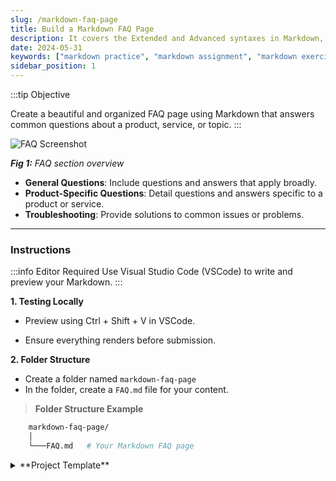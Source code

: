 ```yaml
---
slug: /markdown-faq-page
title: Build a Markdown FAQ Page
description: It covers the Extended and Advanced syntaxes in Markdown, best practices for writing clear and effective technical content, and tips for organizing structuring and formatting your documents. Whether you're new to Markdown or looking to refine your skills, this guide will help you master the essentials and produce professional-quality documentation # custom description
date: 2024-05-31
keywords: ["markdown practice", "markdown assignment", "markdown exercise", "markdown faq", "markdown faq page"]
sidebar_position: 1
---
```



:::tip Objective

Create a beautiful and organized FAQ page using Markdown that answers common questions about a product, service, or topic.
:::

![FAQ Screenshot](../img/faq.jpg)
 
_**Fig 1:** FAQ section overview_


- **General Questions**: Include questions and answers that apply broadly.
- **Product-Specific Questions**: Detail questions and answers specific to a product or service.
- **Troubleshooting**: Provide solutions to common issues or problems.
---
### Instructions

:::info Editor Required
Use Visual Studio Code (VSCode) to write and preview your Markdown.
:::

**1. Testing Locally**

- Preview using Ctrl + Shift + V in VSCode.

- Ensure everything renders before submission.

**2. Folder Structure** 

- Create a folder named `markdown-faq-page` 
- In the folder, create a `FAQ.md` file for your content.

> **Folder Structure Example**

```bash showLineNumbers{1-3}
    markdown-faq-page/
    │
    └───FAQ.md   # Your Markdown FAQ page
```

<details>
<summary> **Project Template** </summary>
### Frequently Asked Questions (FAQ)
#### General Questions

> _**What is Markdown?**_

Markdown is a lightweight markup language for creating formatted text using a plain-text editor.

> **How do I install Markdown tools?**

You can install Markdown editors like Typora or use plugins for Visual Studio Code.

---

#### Product-Specific Questions

> _**How do I use the Markdown editor?**_

- Open the editor (Launch the Markdown editor from your applications menu).
- Create a new file.
- Write your content.

##### Can I export my Markdown file?
Yes, most Markdown editors allow you to export files to formats like HTML or PDF.


---
#### Troubleshooting

> _**My Markdown file isn't rendering correctly**_

- Ensure that your Markdown syntax is correct.
- Ensure you are previewing the file in the editor or a compatible viewer.

</details>

